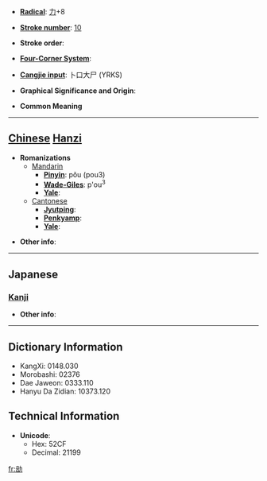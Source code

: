 * '''[[Wiktionary:Chinese radical index| Radical]]''': [[Wiktionary:Chinese radical index 力|力]]+8

* '''[[Wiktionary:Chinese total strokes index|Stroke number]]''': [[Wiktionary:Chinese total strokes index 10|10]]

* '''Stroke order''': 

* '''[[Wiktionary:Chinese four corner index|Four-Corner System]]''': 

* '''[[Wiktionary:Chinese Cangjie index|Cangjie input]]''': 卜口大尸 (YRKS)

* '''Graphical Significance and Origin''': 

* '''Common Meaning'''

----

== [[Chinese]] [[Hanzi]] ==

* '''Romanizations'''
** [[Mandarin]]
*** '''[[Pinyin]]''': pǒu (pou3)
*** '''[[Wade-Giles]]''': p'ou<sup>3</sup>
*** '''[[Yale]]''': 
**[[Cantonese]]
***'''[[Jyutping]]''':
***'''[[Penkyamp]]''': 
***'''[[Yale]]''': 

* '''Other info''': 

----

==Japanese==
===[[Kanji]]===
{{kanji|on readings=[[ほう]] (hō), [[ぶ]] (bu)|kun readings=[[つとめる]] (tsutomeru)}}

* '''Other info''':  

----

== Dictionary Information ==

* KangXi: 0148.030
* Morobashi: 02376
* Dae Jaweon: 0333.110
* Hanyu Da Zidian: 10373.120

== Technical Information ==

* '''Unicode''':
** Hex: 52CF
** Decimal: 21199

[[fr:勏]]